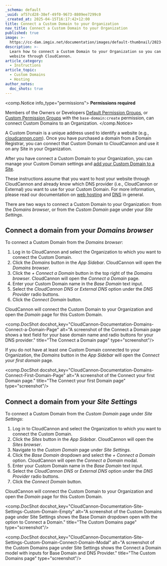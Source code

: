 ```yaml
---
_schema: default
_uuid: af57cd28-38ef-49f0-9673-8809ee7299c0
_created_at: 2025-04-15T16:17:42+12:00
title: Connect a Custom Domain to your Organization
nav_title: Connect a Custom Domain to your Organization
published: true
image: >-
  https://cc-dam.imgix.net/documentation/images/default-thumbnail/2023-Q4/CloudCannon-Documentation-Thumbnail.png
description: >-
  Learn how to connect a Custom Domain to your Organization so you can host your
  website through CloudCannon.
article_category:
  - Instructions
article_topic:
  - Custom Domains
  - Hosting
author_notes:
  doc_shots: true
---
```

<comp.Notice info_type="permissions">
  **Permissions required**

  Members of the Owners or Developers [Default Permission Groups](/documentation/articles/what-are-default-permission-groups/), or [Custom Permission Groups](/documentation/articles/what-are-custom-permission-groups/) with the `base-domain:create` permission, can connect Custom Domains to an Organization.
</comp.Notice>

A Custom Domain is a unique address used to identify a website (e.g., [cloudcannon.com](https://cloudcannon.com/)). Once you have purchased a domain from a Domain Registrar, you can connect that Custom Domain to CloudCannon and use it on any Site in your Organization.

After you have connect a Custom Domain to your Organization, you can manage your Custom Domain settings and [add your Custom Domain to a Site](/documentation/articles/add-a-custom-domain-to-your-site/).

These instructions assume that you want to host your website through CloudCannon and already know which DNS provider (i.e., CloudCannon or External) you want to use for your Custom Domain. For more information, please read our documentation on [web hosting](/documentation/articles/what-is-web-hosting/) and [DNS](/documentation/articles/what-is-dns/) in general.

There are two ways to connect a Custom Domain to your Organization: from the *Domains* *browser*, or from the *Custom Domain* page under your *Site Settings*.

## Connect a domain from your *Domains browser*

To connect a Custom Domain from the *Domains browser*:

1. Log in to CloudCannon and select the Organization to which you want to connect the Custom Domain.
2. Click the *Domains* button in the *App Sidebar*.  CloudCannon will open the *Domains browser*.
3. Click the *\+ Connect a Domain* button in the top right of the *Domains browser*. CloudCannon will open the *Connect a Domain* page.
4. Enter your Custom Domain name in the *Base Domain* text input.
5. Select the *CloudCannon DNS* or *External DNS* option under the *DNS Provider* radio buttons.
6. Click the *Connect Domain* button.

CloudCannon will connect the Custom Domain to your Organization and open the *Domain* page for this Custom Domain.

<comp.DocShot docshot_key="CloudCannon-Documentation-Domains-Connect-a-Domain-Page" alt="A screenshot of the Connect a Domain page shows a text field for your base domain name and radio buttons for your DNS provider." title="The Connect a Domain page" type="screenshot"/>

If you do not have at least one Custom Domain connected to your Organization, the *Domains* button in the *App Sidebar* will open the *Connect your first domain* page.

<comp.DocShot docshot_key="CloudCannon-Documentation-Domains-Connect-First-Domain-Page" alt="A screenshot of the Connect your first Domain page." title="The Connect your first Domain page" type="screenshot"/>

## Connect a domain from your *Site Settings*

To connect a Custom Domain from the *Custom Domain* page under *Site Settings*:

1. Log in to CloudCannon and select the Organization to which you want to connect the Custom Domain.
2. Click the *Sites* button in the *App Sidebar*. CloudCannon will open the *Sites browser*.
3. Navigate to the *Custom Domain* page under *Site Settings*.
4. Click the *Base Domain* dropdown and select the *\+ Connect a Domain* option. CloudCannon will open the *Connect a Domain* modal.
5. Enter your Custom Domain name in the *Base Domain* text input.
6. Select the *CloudCannon DNS* or *External DNS* option under the *DNS Provider* radio buttons.
7. Click the *Connect Domain* button.

CloudCannon will connect the Custom Domain to your Organization and open the *Domain* page for this Custom Domain.

<comp.DocShot docshot_key="CloudCannon-Documentation-Site-Settings-Custom-Domain-Empty" alt="A screenshot of the Custom Domains page under Site Settings shows the Base Domain dropdown open with the option to Connect a Domain." title="The Custom Domains page" type="screenshot"/>

<comp.DocShot docshot_key="CloudCannon-Documentation-Site-Settings-Custom-Domain-Connect-Domain-Modal" alt="A screenshot of the Custom Domains page under Site Settings shows the Connect a Domain model with inputs for Base Domain and DNS Provider." title="The Custom Domains page" type="screenshot"/>